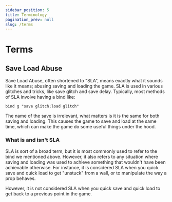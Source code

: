 ```yaml
---
sidebar_position: 5
title: Terminology
pagination_prev: null
slug: /terms
---
```


# Terms

## Save Load Abuse

Save Load Abuse, often shortened to "SLA", means exactly what it sounds like it means; abusing saving and loading the game.
SLA is used in various glitches and tricks, like save glitch and save delay. Typically, most methods of SLA involve having
a bind like:
```
bind g "save glitch;load glitch"
```

The name of the save is irrelevant, what matters is it is the same for both saving and loading. This causes the game to
save and load at the same time, which can make the game do some useful things under the hood.

### What is and isn't SLA

SLA is sort of a broad term, but it is most commonly used to refer to the bind we mentioned above. However, it also
refers to any situation where saving and loading was used to achieve something that wouldn't have been achievable otherwise.
For instance, it is considered SLA when you quick save and quick load to get "unstuck" from a wall, or to manipulate
the way a prop behaves.

However, it is not considered SLA when you quick save and quick load to get back to a previous point in the game.